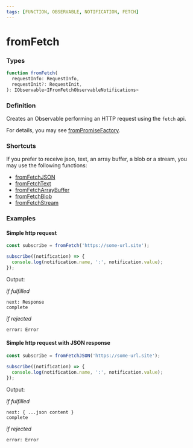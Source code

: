 ```yaml
---
tags: [FUNCTION, OBSERVABLE, NOTIFICATION, FETCH]
---
```


# fromFetch

### Types

```ts
function fromFetch(
  requestInfo: RequestInfo,
  requestInit?: RequestInit,
): IObservable<IFromFetchObservableNotifications>
```

### Definition

Creates an Observable performing an HTTP request using the `fetch` api.

For details, you may see [fromPromiseFactory](/docs/reference/from-promise-factory/).

### Shortcuts

If you prefer to receive json, text, an array buffer, a blob or a stream, you may use the following functions:

- [fromFetchJSON](/docs/reference/from-fetch-json/)
- [fromFetchText](/docs/reference/from-fetch-text/)
- [fromFetchArrayBuffer](/docs/reference/from-fetch-array-buffer/)
- [fromFetchBlob](/docs/reference/from-fetch-blob/)
- [fromFetchStream](/docs/reference/from-fetch-stream/)

### Examples

#### Simple http request

```ts
const subscribe = fromFetch('https://some-url.site');

subscribe((notification) => {
  console.log(notification.name, ':', notification.value);
});
```

Output:

*if fulfilled*

```text
next: Response
complete
```

*if rejected*

```text
error: Error
```


#### Simple http request with JSON response

```ts
const subscribe = fromFetchJSON('https://some-url.site');

subscribe((notification) => {
  console.log(notification.name, ':', notification.value);
});
```

Output:

*if fulfilled*

```text
next: { ...json content }
complete
```

*if rejected*

```text
error: Error
```
